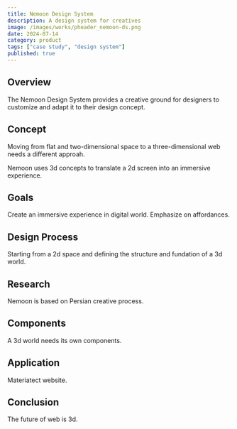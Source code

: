 ```yaml
---
title: Nemoon Design System
description: A design system for creatives
image: /images/works/pheader_nemoon-ds.png
date: 2024-07-14
category: product
tags: ["case study", "design system"]
published: true
---
```


## Overview

The Nemoon Design System provides a creative ground for designers 
to customize and adapt it to their design concept.


## Concept

Moving from flat and two-dimensional space to a three-dimensional web 
needs a different approah.

Nemoon uses 3d concepts to translate a 2d screen into an immersive experience.


## Goals

Create an immersive experience in digital world.
Emphasize on affordances.


## Design Process

Starting from a 2d space and defining the structure and fundation of a 3d world.


## Research

Nemoon is based on Persian creative process.


## Components

A 3d world needs its own components.

<MDXFigure variant="full" imgFull="/images/works/nemoon_components-1.png"/>

<MDXFigure variant="square" imgLeft="/images/works/image-left.png" imgRight="/images/works/image-right.png"/>

## Application

Materiatect website.

## Conclusion

The future of web is 3d.